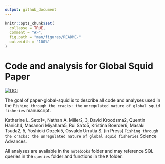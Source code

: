 ```yaml
---
output: github_document
---
```


<!-- README.md is generated from README.Rmd. Please edit that file -->

```r
knitr::opts_chunk$set(
  collapse = TRUE,
  comment = "#>",
  fig.path = "man/figures/README-",
  out.width = "100%"
)
```

# Code and analysis for Global Squid Paper

<!-- badges: start -->
[![DOI](https://zenodo.org/badge/496365913.svg)](https://zenodo.org/badge/latestdoi/496365913)

<!-- badges: end -->

The goal of paper-global-squid is to describe all code and analyses used in the 
`Fishing through the cracks: the unregulated nature of global squid fisheries` manuscript.  


Katherine L. Seto1*, Nathan A. Miller2, 3, David Kroodsma2, Quentin Hanich4, Masanori 
Miyahara5, Rui Saito5, Kristina Boerder6, Masaki Tsuda2, 5, Yoshioki Oozeki5, Osvaldo Urrutia 
S. (in Press) `Fishing through the cracks: the unregulated nature of global squid fisheries` 
Science Advances.

All analyses are available in the `notebooks` folder and may reference SQL queries in the 
`queries` folder and functions in the `R` folder.  


